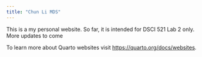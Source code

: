 ```yaml
---
title: "Chun Li MDS"
---
```


This is a my personal website.
So far, it is intended for DSCI 521 Lab 2 only.
More updates to come

To learn more about Quarto websites visit <https://quarto.org/docs/websites>.
